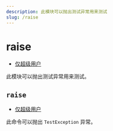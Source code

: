 ```yaml
---
description: 此模块可以抛出测试异常用来测试
slug: /raise
---
```


# raise

- [仅超级用户](permissions)

此模块可以抛出测试异常用来测试。

## `raise`

- [仅超级用户](permissions)

此命令可以抛出 `TestException` 异常。
